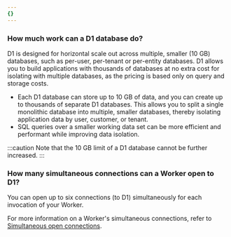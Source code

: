 ```yaml
---
{}
---
```


### How much work can a D1 database do?

D1 is designed for horizontal scale out across multiple, smaller (10 GB) databases, such as per-user, per-tenant or per-entity databases. D1 allows you to build applications with thousands of databases at no extra cost for isolating with multiple databases, as the pricing is based only on query and storage costs.

- Each D1 database can store up to 10 GB of data, and you can create up to thousands of separate D1 databases. This allows you to split a single monolithic database into multiple, smaller databases, thereby isolating application data by user, customer, or tenant.
- SQL queries over a smaller working data set can be more efficient and performant while improving data isolation.

:::caution
Note that the 10 GB limit of a D1 database cannot be further increased.
:::

### How many simultaneous connections can a Worker open to D1?

You can open up to six connections (to D1) simultaneously for each invocation of your Worker.

For more information on a Worker's simultaneous connections, refer to [Simultaneous open connections](/workers/platform/limits/#simultaneous-open-connections).
